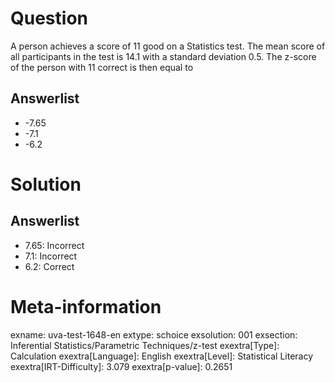 Question
========

A person achieves a score of 11 good on a Statistics test. The mean score of all participants in the test is 14.1 with a standard deviation 0.5. The z-score of the person with 11 correct is then equal to

Answerlist
----------

* -7.65
* -7.1
* -6.2

Solution
========

Answerlist
----------

* 7.65: Incorrect
* 7.1: Incorrect
* 6.2: Correct

Meta-information
================
exname: uva-test-1648-en
extype: schoice
exsolution: 001
exsection: Inferential Statistics/Parametric Techniques/z-test
exextra[Type]: Calculation
exextra[Language]: English
exextra[Level]: Statistical Literacy
exextra[IRT-Difficulty]: 3.079
exextra[p-value]: 0.2651
